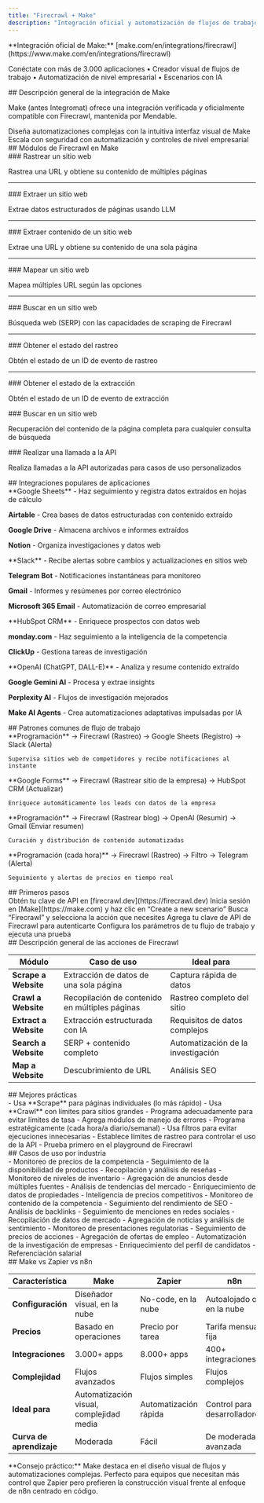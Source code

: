 ```yaml
---
title: "Firecrawl + Make"
description: "Integración oficial y automatización de flujos de trabajo para Firecrawl + Make"
---
```


<Note>
**Integración oficial de Make:** [make.com/en/integrations/firecrawl](https://www.make.com/en/integrations/firecrawl)

Conéctate con más de 3.000 aplicaciones • Creador visual de flujos de trabajo • Automatización de nivel empresarial • Escenarios con IA
</Note>

<div id="make-integration-overview">
  ## Descripción general de la integración de Make
</div>

Make (antes Integromat) ofrece una integración verificada y oficialmente compatible con Firecrawl, mantenida por Mendable.

<CardGroup cols={2}>
  <Card title="Visual Workflow Builder" icon="diagram-project">
    Diseña automatizaciones complejas con la intuitiva interfaz visual de Make
  </Card>

  <Card title="Enterprise Ready" icon="building">
    Escala con seguridad con automatización y controles de nivel empresarial
  </Card>
</CardGroup>

<div id="firecrawl-modules-in-make">
  ## Módulos de Firecrawl en Make
</div>

<AccordionGroup>
  <Accordion title="Acciones (7 módulos)" icon="bolt">

<div id="crawl-a-website">
  ### Rastrear un sitio web
</div>

Rastrea una URL y obtiene su contenido de múltiples páginas

---

<div id="extract-a-website">
  ### Extraer un sitio web
</div>

Extrae datos estructurados de páginas usando LLM

---

<div id="scrape-a-website">
  ### Extraer contenido de un sitio web
</div>

Extrae una URL y obtiene su contenido de una sola página

---

<div id="map-a-website">
  ### Mapear un sitio web
</div>

Mapea múltiples URL según las opciones

---

<div id="search-a-website">
  ### Buscar en un sitio web
</div>

Búsqueda web (SERP) con las capacidades de scraping de Firecrawl

---

<div id="get-crawl-status">
  ### Obtener el estado del rastreo
</div>

Obtén el estado de un ID de evento de rastreo

---

<div id="get-extract-status">
  ### Obtener el estado de la extracción
</div>

Obtén el estado de un ID de evento de extracción

  </Accordion>

  <Accordion title="Búsqueda (1 módulo)" icon="magnifying-glass">

<div id="search-a-website">
  ### Buscar en un sitio web
</div>

Recuperación del contenido de la página completa para cualquier consulta de búsqueda

  </Accordion>

  <Accordion title="Avanzado" icon="code">

<div id="make-an-api-call">
  ### Realizar una llamada a la API
</div>

Realiza llamadas a la API autorizadas para casos de uso personalizados

  </Accordion>
</AccordionGroup>

<div id="popular-app-integrations">
  ## Integraciones populares de aplicaciones
</div>

<Tabs>
  <Tab title="Almacenamiento de datos">
**Google Sheets** - Haz seguimiento y registra datos extraídos en hojas de cálculo

**Airtable** - Crea bases de datos estructuradas con contenido extraído

**Google Drive** - Almacena archivos e informes extraídos

**Notion** - Organiza investigaciones y datos web
  </Tab>

  <Tab title="Comunicación">
**Slack** - Recibe alertas sobre cambios y actualizaciones en sitios web

**Telegram Bot** - Notificaciones instantáneas para monitoreo

**Gmail** - Informes y resúmenes por correo electrónico

**Microsoft 365 Email** - Automatización de correo empresarial
  </Tab>

  <Tab title="CRM y ventas">
**HubSpot CRM** - Enriquece prospectos con datos web

**monday.com** - Haz seguimiento a la inteligencia de la competencia

**ClickUp** - Gestiona tareas de investigación
  </Tab>

  <Tab title="Herramientas de IA">
**OpenAI (ChatGPT, DALL-E)** - Analiza y resume contenido extraído

**Google Gemini AI** - Procesa y extrae insights

**Perplexity AI** - Flujos de investigación mejorados

**Make AI Agents** - Crea automatizaciones adaptativas impulsadas por IA
  </Tab>
</Tabs>

<div id="common-workflow-patterns">
  ## Patrones comunes de flujo de trabajo
</div>

<CardGroup cols={2}>
  <Card title="Monitoreo de competidores" icon="binoculars">
    **Programación** → Firecrawl (Rastreo) → Google Sheets (Registro) → Slack (Alerta)

    Supervisa sitios web de competidores y recibe notificaciones al instante
  </Card>

  <Card title="Enriquecimiento de leads" icon="users">
    **Google Forms** → Firecrawl (Rastrear sitio de la empresa) → HubSpot CRM (Actualizar)

    Enriquece automáticamente los leads con datos de la empresa
  </Card>

  <Card title="Agregación de contenido" icon="newspaper">
    **Programación** → Firecrawl (Rastrear blog) → OpenAI (Resumir) → Gmail (Enviar resumen)

    Curación y distribución de contenido automatizadas
  </Card>

  <Card title="Monitoreo de precios" icon="chart-line">
    **Programación (cada hora)** → Firecrawl (Rastreo) → Filtro → Telegram (Alerta)

    Seguimiento y alertas de precios en tiempo real
  </Card>
</CardGroup>

<div id="getting-started">
  ## Primeros pasos
</div>

<Steps>
  <Step title="Regístrate en Firecrawl">
    Obtén tu clave de API en [firecrawl.dev](https://firecrawl.dev)
  </Step>

  <Step title="Crea un escenario en Make">
    Inicia sesión en [Make](https://make.com) y haz clic en “Create a new scenario”
  </Step>

  <Step title="Añade el módulo de Firecrawl">
    Busca “Firecrawl” y selecciona la acción que necesites
  </Step>

  <Step title="Conéctate con la clave de API">
    Agrega tu clave de API de Firecrawl para autenticarte
  </Step>

  <Step title="Configura y prueba">
    Configura los parámetros de tu flujo de trabajo y ejecuta una prueba
  </Step>
</Steps>

<div id="firecrawl-actions-overview">
  ## Descripción general de las acciones de Firecrawl
</div>

| Módulo | Caso de uso | Ideal para |
|--------|-------------|------------|
| **Scrape a Website** | Extracción de datos de una sola página | Captura rápida de datos |
| **Crawl a Website** | Recopilación de contenido en múltiples páginas | Rastreo completo del sitio |
| **Extract a Website** | Extracción estructurada con IA | Requisitos de datos complejos |
| **Search a Website** | SERP + contenido completo | Automatización de la investigación |
| **Map a Website** | Descubrimiento de URL | Análisis SEO |

<div id="best-practices">
  ## Mejores prácticas
</div>

<CardGroup cols={2}>
  <Card title="Rendimiento" icon="gauge-high">
    - Usa **Scrape** para páginas individuales (lo más rápido)
    - Usa **Crawl** con límites para sitios grandes
    - Programa adecuadamente para evitar límites de tasa
    - Agrega módulos de manejo de errores
  </Card>

  <Card title="Optimización de costes" icon="piggy-bank">
    - Programa estratégicamente (cada hora/a diario/semanal)
    - Usa filtros para evitar ejecuciones innecesarias
    - Establece límites de rastreo para controlar el uso de la API
    - Prueba primero en el playground de Firecrawl
  </Card>
</CardGroup>

<div id="industry-use-cases">
  ## Casos de uso por industria
</div>

<AccordionGroup>
  <Accordion title="E-commerce" icon="cart-shopping">
    - Monitoreo de precios de la competencia
    - Seguimiento de la disponibilidad de productos
    - Recopilación y análisis de reseñas
    - Monitoreo de niveles de inventario
  </Accordion>

  <Accordion title="Real Estate" icon="house">
    - Agregación de anuncios desde múltiples fuentes
    - Análisis de tendencias del mercado
    - Enriquecimiento de datos de propiedades
    - Inteligencia de precios competitivos
  </Accordion>

  <Accordion title="Marketing" icon="bullhorn">
    - Monitoreo de contenido de la competencia
    - Seguimiento del rendimiento de SEO
    - Análisis de backlinks
    - Seguimiento de menciones en redes sociales
  </Accordion>

  <Accordion title="Finance" icon="chart-line">
    - Recopilación de datos de mercado
    - Agregación de noticias y análisis de sentimiento
    - Monitoreo de presentaciones regulatorias
    - Seguimiento de precios de acciones
  </Accordion>

  <Accordion title="HR & Recruitment" icon="user-tie">
    - Agregación de ofertas de empleo
    - Automatización de la investigación de empresas
    - Enriquecimiento del perfil de candidatos
    - Referenciación salarial
  </Accordion>
</AccordionGroup>

<div id="make-vs-zapier-vs-n8n">
  ## Make vs Zapier vs n8n
</div>

| Característica | Make | Zapier | n8n |
|---------|------|--------|-----|
| **Configuración** | Diseñador visual, en la nube | No-code, en la nube | Autoalojado o en la nube |
| **Precios** | Basado en operaciones | Precio por tarea | Tarifa mensual fija |
| **Integraciones** | 3.000+ apps | 8.000+ apps | 400+ integraciones |
| **Complejidad** | Flujos avanzados | Flujos simples | Flujos complejos |
| **Ideal para** | Automatización visual, complejidad media | Automatización rápida | Control para desarrolladores |
| **Curva de aprendizaje** | Moderada | Fácil | De moderada a avanzada |

<Tip>
**Consejo práctico:** Make destaca en el diseño visual de flujos y automatizaciones complejas. Perfecto para equipos que necesitan más control que Zapier pero prefieren la construcción visual frente al enfoque de n8n centrado en código.
</Tip>